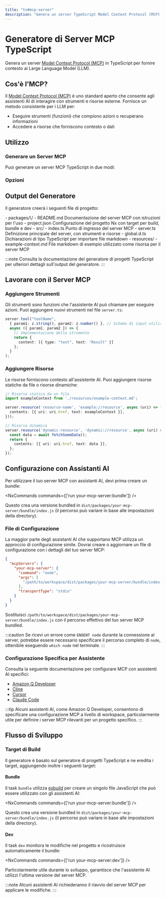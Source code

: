 ```yaml
---
title: "ts#mcp-server"
description: "Genera un server TypeScript Model Context Protocol (MCP) per fornire contesto ai modelli di linguaggio di grandi dimensioni"
---
```





# Generatore di Server MCP TypeScript

Genera un server [Model Context Protocol (MCP)](https://modelcontextprotocol.io/) in TypeScript per fornire contesto ai Large Language Model (LLM).

## Cos'è l'MCP?

Il [Model Context Protocol (MCP)](https://modelcontextprotocol.io/) è uno standard aperto che consente agli assistenti AI di interagire con strumenti e risorse esterne. Fornisce un metodo consistente per i LLM per:

- Eseguire strumenti (funzioni) che compiono azioni o recuperano informazioni  
- Accedere a risorse che forniscono contesto o dati

## Utilizzo

### Generare un Server MCP

Puoi generare un server MCP TypeScript in due modi:

<RunGenerator generator="ts#mcp-server" />

### Opzioni

<GeneratorParameters generator="ts#mcp-server" />

## Output del Generatore

Il generatore creerà i seguenti file di progetto:

<FileTree>
  - packages/\<name>/
    - README.md Documentazione del server MCP con istruzioni per l'uso
    - project.json Configurazione del progetto Nx con target per build, bundle e dev
    - src/
      - index.ts Punto di ingresso del server MCP
      - server.ts Definizione principale del server, con strumenti e risorse
      - global.d.ts Dichiarazioni di tipo TypeScript per importare file markdown
      - resources/
        - example-context.md File markdown di esempio utilizzato come risorsa per il server MCP
</FileTree>

:::note
Consulta la <Link path="/guides/typescript-project">documentazione del generatore di progetti TypeScript</Link> per ulteriori dettagli sull'output del generatore.
:::

## Lavorare con il Server MCP

### Aggiungere Strumenti

Gli strumenti sono funzioni che l'assistente AI può chiamare per eseguire azioni. Puoi aggiungere nuovi strumenti nel file `server.ts`:

```typescript
server.tool("toolName",
  { param1: z.string(), param2: z.number() }, // Schema di input utilizzando Zod
  async ({ param1, param2 }) => {
    // Implementazione dello strumento
    return {
      content: [{ type: "text", text: "Result" }]
    };
  }
);
```

### Aggiungere Risorse

Le risorse forniscono contesto all'assistente AI. Puoi aggiungere risorse statiche da file o risorse dinamiche:

```typescript
// Risorsa statica da un file
import exampleContext from './resources/example-context.md';

server.resource('resource-name', 'example://resource', async (uri) => ({
  contents: [{ uri: uri.href, text: exampleContext }],
}));

// Risorsa dinamica
server.resource('dynamic-resource', 'dynamic://resource', async (uri) => {
  const data = await fetchSomeData();
  return {
    contents: [{ uri: uri.href, text: data }],
  };
});
```

## Configurazione con Assistanti AI

Per utilizzare il tuo server MCP con assistanti AI, devi prima creare un bundle:

<NxCommands commands={['run your-mcp-server:bundle']} />

Questo crea una versione bundled in `dist/packages/your-mcp-server/bundle/index.js` (il percorso può variare in base alle impostazioni della directory).

### File di Configurazione

La maggior parte degli assistanti AI che supportano MCP utilizza un approccio di configurazione simile. Dovrai creare o aggiornare un file di configurazione con i dettagli del tuo server MCP:

```json
{
  "mcpServers": {
    "your-mcp-server": {
      "command": "node",
      "args": [
        "/path/to/workspace/dist/packages/your-mcp-server/bundle/index.js"
      ],
      "transportType": "stdio"
    }
  }
}
```

Sostituisci `/path/to/workspace/dist/packages/your-mcp-server/bundle/index.js` con il percorso effettivo del tuo server MCP bundled.

:::caution
Se ricevi un errore come `ENOENT node` durante la connessione al server, potrebbe essere necessario specificare il percorso completo di `node`, ottenibile eseguendo `which node` nel terminale.
:::

### Configurazione Specifica per Assistente

Consulta la seguente documentazione per configurare MCP con assistenti AI specifici:

- [Amazon Q Developer](https://docs.aws.amazon.com/amazonq/latest/qdeveloper-ug/command-line-mcp-configuration.html)
- [Cline](https://docs.cline.bot/mcp-servers/configuring-mcp-servers)
- [Cursor](https://docs.cursor.com/context/model-context-protocol)
- [Claude Code](https://docs.anthropic.com/en/docs/agents-and-tools/claude-code/tutorials#set-up-model-context-protocol-mcp)

:::tip
Alcuni assistenti AI, come Amazon Q Developer, consentono di specificare una configurazione MCP a livello di workspace, particolarmente utile per definire i server MCP rilevanti per un progetto specifico.
:::

## Flusso di Sviluppo

### Target di Build

Il generatore è basato sul <Link path="/guides/typescript-project">generatore di progetti TypeScript</Link> e ne eredita i target, aggiungendo inoltre i seguenti target:

#### Bundle

Il task `bundle` utilizza [esbuild](https://esbuild.github.io/) per creare un singolo file JavaScript che può essere utilizzato con gli assistenti AI:

<NxCommands commands={['run your-mcp-server:bundle']} />

Questo crea una versione bundled in `dist/packages/your-mcp-server/bundle/index.js` (il percorso può variare in base alle impostazioni della directory).

#### Dev

Il task `dev` monitora le modifiche nel progetto e ricostruisce automaticamente il bundle:

<NxCommands commands={['run your-mcp-server:dev']} />

Particolarmente utile durante lo sviluppo, garantisce che l'assistente AI utilizzi l'ultima versione del server MCP.

:::note
Alcuni assistenti AI richiederanno il riavvio del server MCP per applicare le modifiche.
:::